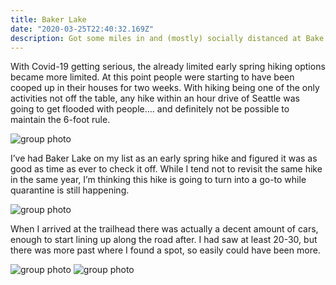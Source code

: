 ```yaml
---
title: Baker Lake
date: "2020-03-25T22:40:32.169Z"
description: Got some miles in and (mostly) socially distanced at Bake Lake
---
```


<p>With Covid-19 getting serious, the already limited early spring hiking options became more limited. At this point people were starting to have been cooped up in their houses for two weeks. With hiking being one of the only activities not off the table, any hike within an hour drive of Seattle was going to get flooded with people…. and definitely not be possible to maintain the 6-foot rule.</p>

![group photo](./imgs/group.jpg)

<p>I’ve had Baker Lake on my list as an early spring hike and figured it was as good as time as ever to check it off. While I tend not to revisit the same hike in the same year, I’m thinking this hike is going to turn into a go-to while quarantine is still happening.</p>

![group photo](./imgs/ash.jpg)

<p>When I arrived at the trailhead there was actually a decent amount of cars, enough to start lining up along the road after. I had saw at least 20-30, but there was more past where I found a spot, so easily could have been more.</p>

![group photo](./imgs/ember.jpg)
![group photo](./imgs/emberash.jpg)
